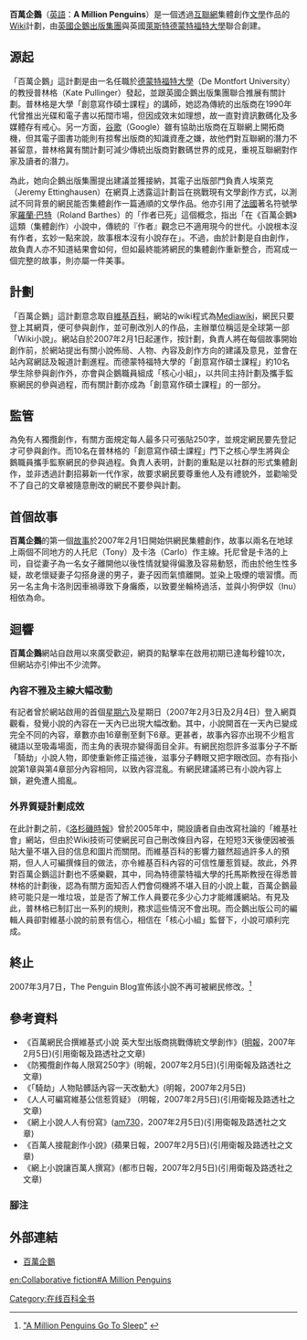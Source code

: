 {{POV |time=2008-02-18T14:07:25+00:00 }}
'''百萬企鵝'''（[[英語|英語]]：'''A Million Penguins'''）是一個透過[[互聯網|互聯網]]集體創作[[文學|文學]]作品的[[Wiki|Wiki]]計劃，由[[英國|英國]][[企鵝出版集團|企鵝出版集團]]與英國[[萊斯特德|萊斯特德]][[蒙特福特大學|蒙特福特大學]]聯合創建。

==源起==
「百萬企鵝」這計劃是由一名任職於[[德蒙特福特大學|德蒙特福特大學]]（De Montfort University）的教授普林格（Kate Pullinger）發起，並跟英國企鵝出版集團聯合推展有關計劃。普林格是大學「創意寫作碩士課程」的講師，她認為傳統的出版商在1990年代曾推出光碟和電子書以拓闊市場，但因成效末如理想，故一直對資訊數碼化及多媒體存有戒心。另一方面，[[谷歌|谷歌]]（Google）雖有協助出版商在互聯網上開拓商機，但其電子圖書功能則有掠奪出版商的知識資產之嫌，故他們對互聯網的潛力不甚留意，普林格冀有關計劃可減少傳統出版商對數碼世界的成見，重視互聯網對作家及讀者的潛力。

為此，她向企鵝出版集團提出建議並獲接納，其電子出版部門負責人埃萊克（Jeremy Ettinghausen）在網頁上透露這計劃旨在挑戰現有文學創作方式，以測試不同背景的網民能否集體創作一篇通順的文學作品。他亦引用了[[法國|法國]]著名符號學家[[羅蘭·巴特|羅蘭·巴特]]（Roland Barthes）的「作者已死」這個概念，指出「在《百萬企鵝》這類（集體創作）小說中，傳統的『作者』觀念已不適用現今的世代。小說根本沒有作者，玄妙一點來說，故事根本沒有小說存在」。不過，由於計劃是自由創作，故負責人亦不知道結果會如何，但如最終能將網民的集體創作重新整合，而寫成一個完整的故事，則亦屬一件美事。

==計劃==
「百萬企鵝」這計劃意念取自[[維基百科|維基百科]]，網站的wiki程式為[[Mediawiki|Mediawiki]]，網民只要登上其網頁，便可參與創作，並可刪改別人的作品，主辦單位稱這是全球第一部「Wiki小說」。網站自於2007年2月1日起運作，按計劃，負責人將在每個故事開始創作前，於網站提出有關小說佈局、人物、內容及創作方向的建議及意見，並會在站內寫網誌及報道計劃進程。而德蒙特福特大學的「創意寫作碩士課程」約10名學生除參與創作外，亦會與企鵝職員組成「核心小組」，以共同主持計劃及攜手監察網民的參與過程，而有關計劃亦成為「創意寫作碩士課程」的一部分。

==監管==
為免有人獨攬創作，有關方面規定每人最多只可張貼250字，並規定網民要先登記才可參與創作。而10名在普林格的「創意寫作碩士課程」門下之核心學生將與企鵝職員攜手監察網民的參與過程。負責人表明，計劃的重點是以社群的形式集體創作，並非透過計劃招募新一代作家，故要求網民要尊重他人及有禮貌外，並勸喻受不了自己的文章被隨意刪改的網民不要參與計劃。

==首個故事==
'''百萬企鵝'''的第一個[[故事|故事]]於2007年2月1日開始供網民集體創作，故事以兩名在地球上兩個不同地方的人托尼（Tony）及卡洛（Carlo）作主線。托尼曾是卡洛的上司，自從妻子為一名女子離開他以後性情就變得偏激及容易動怒，而由於他生性多疑，故老懷疑妻子勾搭身邊的男子，妻子因而氣憤離開。並染上吸煙的壞習慣。而另一名主角卡洛則因車禍導致下身癱瘓，以致要坐輪椅過活，並與小狗伊奴（Inu）相依為命。

==迴響==
'''百萬企鵝'''網站自啟用以來廣受歡迎，網頁的點擊率在啟用初期已達每秒鐘10次，但網站亦引伸出不少流弊。
===內容不雅及主線大幅改動===
有記者曾於網站啟用的首個[[星期六|星期六]]及星期日（2007年2月3日及2月4日）登入網頁觀看，發覺小說的內容在一天內已出現大幅改動。其中，小說開首在一天內已變成完全不同的內容，章數亦由16章刪至剩下6章。更甚者，故事內容亦出現不少粗言穢語以至吸毒場面，而主角的表現亦變得面目全非。有網民抱怨許多滋事分子不斷「騎劫」小說人物，即使重新修正描述後，滋事分子轉眼又把字眼改回。亦有指小說第1章與第4章部分內容相同，以致內容混亂。有網民建議將已有小說內容上鎖，避免遭人搗亂。

===外界質疑計劃成效===
在此計劃之前，《[[洛杉磯時報|洛杉磯時報]]》曾於2005年中，開設讀者自由改寫社論的「維基社會」網站，但由於Wiki技術可使網民可自己刪改條目內容，在短短3天後便因被張貼大量不堪入目的信息和圖片而關閉。而維基百科的影響力雖然超過許多人的預期，但人人可編撰條目的做法，亦令維基百科內容的可信性屢惹質疑。故此，外界對百萬企鵝這計劃也不感樂觀，其中，同為特德蒙特福大學的托馬斯教授在得悉普林格的計劃後，認為有關方面知否人們會伺機將不堪入目的小說上載，百萬企鵝最終可能只是一堆垃圾，並是否了解工作人員要花多少心力才能維護網站。有見及此，普林格已制訂出一系列的規則，務求這些情況不會出現。而企鵝出版公司的編輯人員卻對維基小說的前景有信心，相信在「核心小組」監督下，小說可順利完成。

==終止==
2007年3月7日，The Penguin Blog宣佈該小說不再可被網民修改。<ref>[http://thepenguinblog.typepad.com/the_penguin_blog/2007/03/a_million_pengu.html "A Million Penguins Go To Sleep"] {{webarchive|url=https://web.archive.org/web/20070310202317/http://thepenguinblog.typepad.com/the_penguin_blog/2007/03/a_million_pengu.html |date=2007-03-10 }}</ref>

==參考資料==
*《百萬網民合撰維基式小說 英大型出版商挑戰傳統文學創作》([[明報|明報]]，2007年2月5日)(引用衛報及路透社之文章)  
*《防獨攬創作每人限寫250字》(明報，2007年2月5日)(引用衛報及路透社之文章)
*《「騎劫」人物貼髒話內容一天改動大》(明報，2007年2月5日)
*《人人可編寫維基公信惹質疑》 (明報，2007年2月5日)(引用衛報及路透社之文章)
*《網上小說人人有份寫》([[am730|am730]]，2007年2月5日)(引用衛報及路透社之文章)
*《百萬人接龍創作小說》(蘋果日報，2007年2月5日)(引用衛報及路透社之文章)
*《網上小說讓百萬人撰寫》(都市日報，2007年2月5日)(引用衛報及路透社之文章)
===腳注===
{{reflist}}

==外部連結==
*[http://www.amillionpenguins.com 百萬企鵝] {{Wayback|url=http://www.amillionpenguins.com/ |date=20200909015053 }}{{en}}

[[Category:在线百科全书|Category:在线百科全书]]

[[en:Collaborative_fiction#A_Million_Penguins|en:Collaborative fiction#A Million Penguins]]